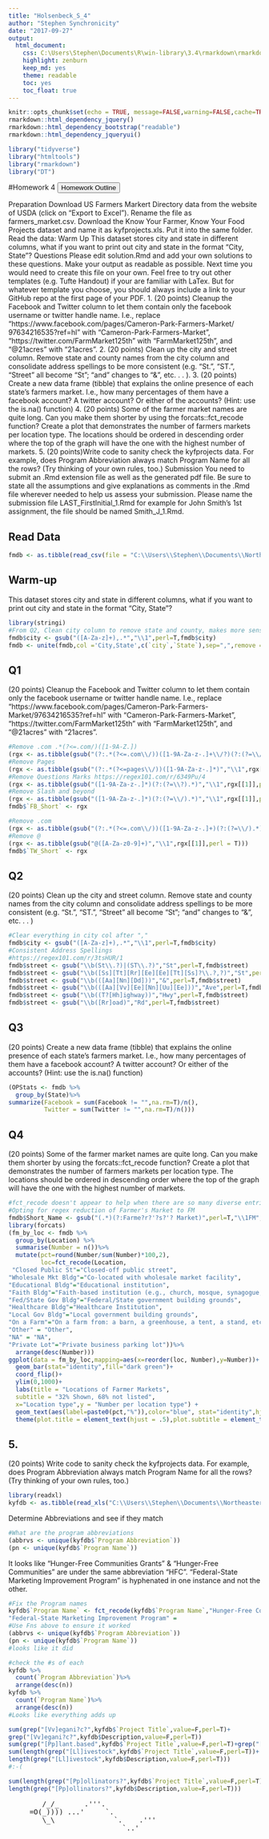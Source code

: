 ```yaml
---
title: "Holsenbeck_S_4"
author: "Stephen Synchronicity"
date: "2017-09-27"
output: 
  html_document: 
    css: C:\Users\Stephen\Documents\R\win-library\3.4\rmarkdown\rmarkdown\templates\neu_hwk\resources\styles.css
    highlight: zenburn
    keep_md: yes
    theme: readable
    toc: yes
    toc_float: true
---
```

```r
knitr::opts_chunk$set(echo = TRUE, message=FALSE,warning=FALSE,cache=TRUE, fig.align='center', fig.height=3.5, fig.width=5, tidy=TRUE, tidy.opts=list(width.cutoff=80))
rmarkdown::html_dependency_jquery()
rmarkdown::html_dependency_bootstrap("readable")
rmarkdown::html_dependency_jqueryui()
```
```r
library("tidyverse")
library("htmltools")
library("rmarkdown")
library("DT")
```

#Homework 4
<button data-toggle="collapse" data-target="#demo" class="btn">Homework Outline</button>
<div id="demo" class="collapse">
Preparation
Download US Farmers Markert Directory data from the website of USDA (click on "Export to Excel").
Rename the file as farmers_market.csv.
Download the Know Your Farmer, Know Your Food Projects dataset and name it as kyfprojects.xls. Put it
into the same folder.
Read the data:
Warm Up
This dataset stores city and state in different columns, what if you want to print out city and state in the
format "City, State"?
Questions
Please edit solution.Rmd and add your own solutions to these questions. Make your output as readable as
possible. Next time you would need to create this file on your own. Feel free to try out other templates (e.g.
Tufte Handout) if your are familiar with LaTex. But for whatever template you choose, you should always
include a link to your GitHub repo at the first page of your PDF.
1. (20 points) Cleanup the Facebook and Twitter column to let them contain only the facebook username or
twitter handle name. I.e., replace "https://www.facebook.com/pages/Cameron-Park-Farmers-Market/
97634216535?ref=hl" with "Cameron-Park-Farmers-Market", "https://twitter.com/FarmMarket125th"
with "FarmMarket125th", and "@21acres" with "21acres".
2. (20 points) Clean up the city and street column. Remove state and county names from the city
column and consolidate address spellings to be more consistent (e.g. "St.", "ST.", "Street" all become
"St"; "and" changes to "&", etc. . . ).
3. (20 points) Create a new data frame (tibble) that explains the online presence of each state's farmers
market. I.e., how many percentages of them have a facebook account? A twitter account? Or either of
the accounts? (Hint: use the is.na() function)
4. (20 points) Some of the farmer market names are quite long. Can you make them shorter by using the
forcats::fct_recode function? Create a plot that demonstrates the number of farmers markets per
location type. The locations should be ordered in descending order where the top of the graph will
have the one with the highest number of markets.
5. (20 points)Write code to sanity check the kyfprojects data. For example, does Program Abbreviation always match Program Name for all the rows? (Try thinking of your own rules, too.)
Submission
You need to submit an .Rmd extension file as well as the generated pdf file. Be sure to state all the assumptions
and give explanations as comments in the .Rmd file wherever needed to help us assess your submission.
Please name the submission file LAST_FirstInitial_1.Rmd for example for John Smith's 1st assignment, the
file should be named Smith_J_1.Rmd.
</div>
## Read Data
```r
fmdb <- as.tibble(read_csv(file = "C:\\Users\\Stephen\\Documents\\Northeastern\\DA 5020 - Collect Store Retrieve Data\\Homework\\HWK4\\farmers_market.csv"))
```
## Warm-up
This dataset stores city and state in different columns, what if you want to print out city and state in the format "City, State"?
```r
library(stringi)
#From Q2, Clean city column to remove state and county, makes more sense before #creating this column
fmdb$city <- gsub("([A-Za-z]+),.*","\\1",perl=T,fmdb$city)
fmdb <- unite(fmdb,col ='City,State',c(`city`,`State`),sep=",",remove = F)
```
## Q1
(20 points) Cleanup the Facebook and Twitter column to let them contain only the facebook username or twitter handle name. I.e., replace "https://www.facebook.com/pages/Cameron-Park-Farmers-Market/97634216535?ref=hl" with "Cameron-Park-Farmers-Market", "https://twitter.com/FarmMarket125th" with "FarmMarket125th", and "@21acres" with "21acres".
```r
#Remove .com .*(?<=.com/)([1-9A-Z.])
(rgx <- as.tibble(gsub("(?:.*(?<=.com\\/))([1-9A-Za-z-.]+\\/?)(?:(?=\\/).*)?","\\1",fmdb$Facebook,perl = T)))
#Remove Pages
(rgx <- as.tibble(gsub("(?:.*(?<=pages\\/))([1-9A-Za-z-.]*)","\\1",rgx[[1]],perl = T)))
#Remove Questions Marks https://regex101.com/r/6349Pu/4
(rgx <- as.tibble(gsub("([1-9A-Za-z-.]*)(?:(?=\\?).*)","\\1",rgx[[1]],perl = T)))
#Remove Slash and beyond
(rgx <- as.tibble(gsub("([1-9A-Za-z-.]*)(?:(?=\\/).*)","\\1",rgx[[1]],perl = T)))
fmdb$`FB_Short` <- rgx
```
```r
#Remove .com
(rgx <- as.tibble(gsub("(?:.*(?<=.com\\/))([1-9A-Za-z-.]+)(?:(?=\\/).*)?","\\1",fmdb$Twitter,perl = T)))
#Remove @
(rgx <- as.tibble(gsub("@([A-Za-z0-9]+)","\\1",rgx[[1]],perl = T)))
fmdb$`TW_Short` <- rgx
```
## Q2
(20 points) Clean up the city and street column. Remove state and county names from the city column and consolidate address spellings to be more consistent (e.g. "St.", "ST.", "Street" all become "St"; "and" changes to "&", etc. . . )
```r

#Clear everything in city col after ","
fmdb$city <- gsub("([A-Za-z]+),.*","\\1",perl=T,fmdb$city)
#Consistent Address Spellings
#https://regex101.com/r/3tsHUR/1
fmdb$street <- gsub("\\b(St\\.?)|(ST\\.?)","St",perl=T,fmdb$street)
fmdb$street <- gsub("\\b([Ss][Tt][Rr][Ee][Ee][Tt][Ss]?\\.?,?)","St",perl=T,fmdb$street)
fmdb$street <- gsub("\\b(([Aa][Nn][Dd]))","&",perl=T,fmdb$street)
fmdb$street <- gsub("\\b(([Aa][Vv][Ee][Nn][Uu][Ee]))","Ave",perl=T,fmdb$street)
fmdb$street <- gsub("\\b((T?[Hh]ighway))","Hwy",perl=T,fmdb$street)
fmdb$street <- gsub("\\b([Rr]oad)","Rd",perl=T,fmdb$street)
```
## Q3
(20 points) Create a new data frame (tibble) that explains the online presence of each state's farmers market. I.e., how many percentages of them have a facebook account? A twitter account? Or either of the accounts? (Hint: use the is.na() function)
```r
(OPStats <- fmdb %>% 
  group_by(State)%>%
summarize(Facebook = sum(Facebook != "",na.rm=T)/n(),
          Twitter = sum(Twitter != "",na.rm=T)/n()))
```
## Q4
(20 points) Some of the farmer market names are quite long. Can you make them shorter by using the forcats::fct_recode function? Create a plot that demonstrates the number of farmers markets per location type. The locations should be ordered in descending order where the top of the graph will have the one with the highest number of markets.
```r
#fct_recode doesn't appear to help when there are so many diverse entries
#Opting for regex reduction of Farmer's Market to FM
fmdb$Short_Name <- gsub("(.*)(?:Farme?r?'?s?'? Market)",perl=T,"\\1FM",fmdb$MarketName)
library(forcats)
(fm_by_loc <- fmdb %>%
  group_by(Location) %>%
  summarise(Number = n())%>%
  mutate(pct=round(Number/sum(Number)*100,2),
         loc=fct_recode(Location,
 "Closed Public St"="Closed-off public street",
"Wholesale Mkt Bldg"="Co-located with wholesale market facility",
"Educational Bldg"="Educational institution",
"Faith Bldg"="Faith-based institution (e.g., church, mosque, synagogue, temple)",
"Fed/State Gov Bldg"="Federal/State government building grounds",
"Healthcare Bldg"="Healthcare Institution",
"Local Gov Bldg"="Local government building grounds",
"On a Farm"="On a farm from: a barn, a greenhouse, a tent, a stand, etc",
"Other"	= "Other",
"NA" = "NA",
"Private Lot"="Private business parking lot"))%>%
  arrange(desc(Number)))
ggplot(data = fm_by_loc,mapping=aes(x=reorder(loc, Number),y=Number))+
  geom_bar(stat="identity",fill="dark green")+
  coord_flip()+
  ylim(0,1000)+
  labs(title = "Locations of Farmer Markets",
  subtitle = "32% Shown, 68% not listed",
  x="Location type",y = "Number per location type") +
  geom_text(aes(label=paste0(pct,"%")),color="blue", stat="identity",hjust=-0.1, size=4)+
  theme(plot.title = element_text(hjust = .5),plot.subtitle = element_text(hjust = .5))
```
## 5. 
(20 points) Write code to sanity check the kyfprojects data. For example, does Program Abbreviation always match Program Name for all the rows? (Try thinking of your own rules, too.)
```r
library(readxl)
kyfdb <- as.tibble(read_xls("C:\\Users\\Stephen\\Documents\\Northeastern\\DA 5020 - Collect Store Retrieve Data\\Homework\\HWK4\\kyfprojects.xls"))
```

Determine Abbreviations and see if they match
```r
#What are the program abbreviations
(abbrvs <- unique(kyfdb$`Program Abbreviation`))
(pn <- unique(kyfdb$`Program Name`))
```

It looks like "Hunger-Free Communities Grants" & "Hunger-Free Communities" are under the same abbreviation "HFC". "Federal-State Marketing Improvement Program" is hyphenated in one instance and not the other.
```r
#Fix the Program names
kyfdb$`Program Name` <- fct_recode(kyfdb$`Program Name`,"Hunger-Free Communities Grants"="Hunger-Free Communities",
"Federal-State Marketing Improvement Program" =                            "Federal State Marketing Improvement Program")
#Use Fns above to ensure it worked
(abbrvs <- unique(kyfdb$`Program Abbreviation`))
(pn <- unique(kyfdb$`Program Name`))
#looks like it did
```

```r
#check the #s of each
kyfdb %>%
  count(`Program Abbreviation`)%>%
  arrange(desc(n))
kyfdb %>%
  count(`Program Name`)%>%
  arrange(desc(n))
#Looks like everything adds up
```

```r
sum(grep("[Vv]egani?c?",kyfdb$`Project Title`,value=F,perl=T)+
grep("[Vv]egani?c?",kyfdb$Description,value=F,perl=T))
sum(grep("[Pp]lant.based",kyfdb$`Project Title`,value=F,perl=T)+grep("[Pp]lant.based",kyfdb$`Description`,value=F,perl=T))
sum(length(grep("[Ll]ivestock",kyfdb$`Project Title`,value=F,perl=T))+
length(grep("[Ll]ivestock",kyfdb$Description,value=F,perl=T)))
#:-(
```

```r
sum(length(grep("[Pp]ollinators?",kyfdb$`Project Title`,value=F,perl=T))+
length(grep("[Pp]ollinators?",kyfdb$Description,value=F,perl=T)))
```
<pre>
        /_/_      .'''.
     =O(_)))) ...'     `.
        \_\              `.    .'''
                           `..'
</pre>